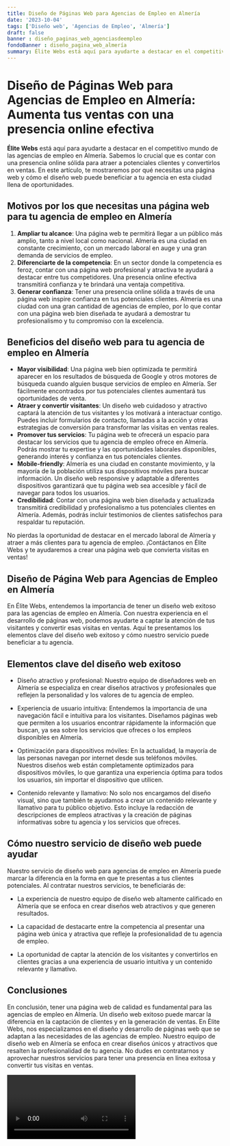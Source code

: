 ```yaml
---
title: Diseño de Páginas Web para Agencias de Empleo en Almería
date: '2023-10-04'
tags: ['Diseño web', 'Agencias de Empleo', 'Almería']
draft: false
banner : diseño_paginas_web_agenciasdeempleo
fondoBanner : diseño_pagina_web_almería
summary: Élite Webs está aquí para ayudarte a destacar en el competitivo mundo de las agencias de empleo en Almería. Sabemos lo crucial que es contar con una presencia online sólida para atraer a potenciales clientes y convertirlos en ventas. En este artículo, te mostraremos por qué necesitas una página web y cómo el diseño web puede beneficiar a tu agencia en esta ciudad llena de oportunidades.
---
```


# Diseño de Páginas Web para Agencias de Empleo en Almería: Aumenta tus ventas con una presencia online efectiva

**Élite Webs** está aquí para ayudarte a destacar en el competitivo mundo de las agencias de empleo en Almería. Sabemos lo crucial que es contar con una presencia online sólida para atraer a potenciales clientes y convertirlos en ventas. En este artículo, te mostraremos por qué necesitas una página web y cómo el diseño web puede beneficiar a tu agencia en esta ciudad llena de oportunidades.

## Motivos por los que necesitas una página web para tu agencia de empleo en Almería

1. **Ampliar tu alcance**: Una página web te permitirá llegar a un público más amplio, tanto a nivel local como nacional. Almería es una ciudad en constante crecimiento, con un mercado laboral en auge y una gran demanda de servicios de empleo.
2. **Diferenciarte de la competencia**: En un sector donde la competencia es feroz, contar con una página web profesional y atractiva te ayudará a destacar entre tus competidores. Una presencia online efectiva transmitirá confianza y te brindará una ventaja competitiva.
3. **Generar confianza**: Tener una presencia online sólida a través de una página web inspire confianza en tus potenciales clientes. Almería es una ciudad con una gran cantidad de agencias de empleo, por lo que contar con una página web bien diseñada te ayudará a demostrar tu profesionalismo y tu compromiso con la excelencia.

## Beneficios del diseño web para tu agencia de empleo en Almería

- **Mayor visibilidad**: Una página web bien optimizada te permitirá aparecer en los resultados de búsqueda de Google y otros motores de búsqueda cuando alguien busque servicios de empleo en Almería. Ser fácilmente encontrados por tus potenciales clientes aumentará tus oportunidades de venta.
- **Atraer y convertir visitantes**: Un diseño web cuidadoso y atractivo captará la atención de tus visitantes y los motivará a interactuar contigo. Puedes incluir formularios de contacto, llamadas a la acción y otras estrategias de conversión para transformar las visitas en ventas reales.
- **Promover tus servicios**: Tu página web te ofrecerá un espacio para destacar los servicios que tu agencia de empleo ofrece en Almería. Podrás mostrar tu expertise y las oportunidades laborales disponibles, generando interés y confianza en tus potenciales clientes.
- **Mobile-friendly**: Almería es una ciudad en constante movimiento, y la mayoría de la población utiliza sus dispositivos móviles para buscar información. Un diseño web responsive y adaptable a diferentes dispositivos garantizará que tu página web sea accesible y fácil de navegar para todos los usuarios.
- **Credibilidad**: Contar con una página web bien diseñada y actualizada transmitirá credibilidad y profesionalismo a tus potenciales clientes en Almería. Además, podrás incluir testimonios de clientes satisfechos para respaldar tu reputación.

No pierdas la oportunidad de destacar en el mercado laboral de Almería y atraer a más clientes para tu agencia de empleo. ¡Contáctanos en Élite Webs y te ayudaremos a crear una página web que convierta visitas en ventas!

<GifSeo />

<Cta />

## Diseño de Página Web para Agencias de Empleo en Almería

En Élite Webs, entendemos la importancia de tener un diseño web exitoso para las agencias de empleo en Almería. Con nuestra experiencia en el desarrollo de páginas web, podemos ayudarte a captar la atención de tus visitantes y convertir esas visitas en ventas. Aquí te presentamos los elementos clave del diseño web exitoso y cómo nuestro servicio puede beneficiar a tu agencia.

## Elementos clave del diseño web exitoso

- Diseño atractivo y profesional: Nuestro equipo de diseñadores web en Almería se especializa en crear diseños atractivos y profesionales que reflejen la personalidad y los valores de tu agencia de empleo.

- Experiencia de usuario intuitiva: Entendemos la importancia de una navegación fácil e intuitiva para los visitantes. Diseñamos páginas web que permiten a los usuarios encontrar rápidamente la información que buscan, ya sea sobre los servicios que ofreces o los empleos disponibles en Almería.

- Optimización para dispositivos móviles: En la actualidad, la mayoría de las personas navegan por internet desde sus teléfonos móviles. Nuestros diseños web están completamente optimizados para dispositivos móviles, lo que garantiza una experiencia óptima para todos los usuarios, sin importar el dispositivo que utilicen.

- Contenido relevante y llamativo: No solo nos encargamos del diseño visual, sino que también te ayudamos a crear un contenido relevante y llamativo para tu público objetivo. Esto incluye la redacción de descripciones de empleos atractivas y la creación de páginas informativas sobre tu agencia y los servicios que ofreces.

## Cómo nuestro servicio de diseño web puede ayudar

Nuestro servicio de diseño web para agencias de empleo en Almería puede marcar la diferencia en la forma en que te presentas a tus clientes potenciales. Al contratar nuestros servicios, te beneficiarás de:

- La experiencia de nuestro equipo de diseño web altamente calificado en Almería que se enfoca en crear diseños web atractivos y que generen resultados.

- La capacidad de destacarte entre la competencia al presentar una página web única y atractiva que refleje la profesionalidad de tu agencia de empleo.

- La oportunidad de captar la atención de los visitantes y convertirlos en clientes gracias a una experiencia de usuario intuitiva y un contenido relevante y llamativo.

## Conclusiones

En conclusión, tener una página web de calidad es fundamental para las agencias de empleo en Almería. Un diseño web exitoso puede marcar la diferencia en la captación de clientes y en la generación de ventas. En Élite Webs, nos especializamos en el diseño y desarrollo de páginas web que se adaptan a las necesidades de las agencias de empleo. Nuestro equipo de diseño web en Almería se enfoca en crear diseños únicos y atractivos que resalten la profesionalidad de tu agencia. No dudes en contratarnos y aprovechar nuestros servicios para tener una presencia en línea exitosa y convertir tus visitas en ventas.

<Video />

<CtaBot job='Agencias de Empleo' city='Almería'/>

<Gmaps query='Almería+españa+maps' />